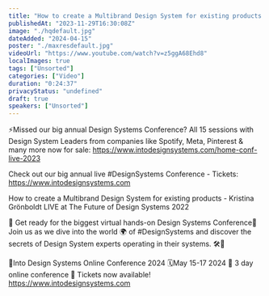 ```yaml
---
title: "How to create a Multibrand Design System for existing products - Kristina Grönboldt"
publishedAt: "2023-11-29T16:30:08Z"
image: "./hqdefault.jpg"
dateAdded: "2024-04-15"
poster: "./maxresdefault.jpg"
videoUrl: "https://www.youtube.com/watch?v=z5ggA68Ehd8"
localImages: true
tags: ["Unsorted"]
categories: ["Video"]
duration: "0:24:37"
privacyStatus: "undefined"
draft: true
speakers: ["Unsorted"]
---
```

⚡️Missed our big annual Design Systems Conference? All 15 sessions with Design System Leaders from companies like Spotify, Meta, Pinterest & many more now for sale: https://www.intodesignsystems.com/home-conf-live-2023

Check out our big annual live #DesignSystems Conference - Tickets: https://www.intodesignsystems.com

How to create a Multibrand Design System for existing products - Kristina Grönboldt LIVE at The Future of Design Systems 2022 

🌟 Get ready for the biggest virtual hands-on Design Systems Conference🌟
Join us as we dive into the world 🌍 of #DesignSystems and discover the secrets of Design System experts operating in their systems. 🛠️🎨

📐Into Design Systems Online Conference 2024
🗓️May 15-17 2024
🚀 3 day online conference
🎫 Tickets now available! 
https://www.intodesignsystems.com
